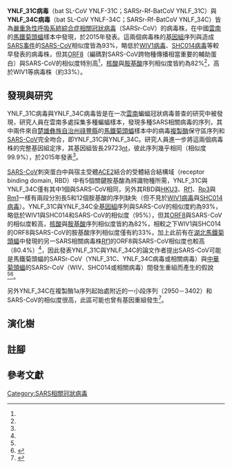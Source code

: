{{noteTA
|T=zh:YNLF_31C病毒與YNLF_34C病毒;zh-hant:YNLF_31C病毒與YNLF_34C病毒;zh-hans:YNLF_31C病毒与YNLF_34C病毒
|1=zh-cn:严重急性呼吸道综合征; zh-hk:嚴重急性呼吸系統綜合症; zh-tw:嚴重急性呼吸道症候群;
|2=zh-cn:综合征; zh-hk:綜合症; zh-tw:症候群;
}}
{{Virusbox
| name              = YNLF_31C病毒與YNLF_34C病毒
| image             = 
| image_alt         = 
| image_caption     = 
| parent            = Sarbecovirus 
| species           = SARSr-CoV
| strain            = YNLF_31C；YNLF_34C
| authority         = 
| synonyms          = 
| synonyms_ref      = 
| subdivision_ranks = 
| subdivision       = 
}}

'''YNLF_31C病毒'''（bat SL-CoV YNLF-31C；SARSr-Rf-BatCoV YNLF_31C）與'''YNLF_34C病毒'''（bat SL-CoV YNLF-34C；SARSr-Rf-BatCoV YNLF_34C）皆為[[嚴重急性呼吸系統綜合症相關冠狀病毒|嚴重急性呼吸系統綜合症相關冠狀病毒]]（SARSr-CoV）的病毒株，在中國[[雲南|雲南]]的[[馬鐵菊頭蝠|馬鐵菊頭蝠]]樣本中發現，於2015年發表。這兩個病毒株的[[基因組|基因組]]序列與造成[[SARS事件|SARS事件]]的[[SARS-CoV|SARS-CoV]]相似度皆為93%，略低於[[WIV1病毒|WIV1病毒]]、[[SHC014病毒|SHC014病毒]]等較早發表的病毒株，但其[[SARS病毒的ORF8|ORF8]]（編碼對SARS-CoV跨物種傳播相當重要的輔助蛋白）與SARS-CoV的相似度特別高<ref name="LauFeng2015"/>，[[核酸|核酸]]與[[胺基酸|胺基酸]]序列相似度皆約為82%<ref name="pmid26719272"/>{{Notetag|name=new}}，高於WIV1等病毒株（約33%）。

==發現與研究==
YNLF_31C病毒與YNLF_34C病毒皆是在一次[[雲南|雲南]]蝙蝠冠狀病毒普查的研究中被發現，研究人員在雲南多處採集多種蝙蝠樣本，發現多種SARS相關病毒的序列，其中兩件來自[[楚雄彝族自治州|楚雄彝族自治州]][[祿豐縣|祿豐縣]]的[[馬鐵菊頭蝠|馬鐵菊頭蝠]]樣本中的病毒[[RNA複製酶|複製酶]]保守區序列和[[SARS-CoV|SARS-CoV]]完全吻合，即YNLF_31C與YNLF_34C。研究人員進一步將這兩個病毒株的完整基因組定序，其基因組皆長29723[[核鹼基|nt]]，彼此序列幾乎相同（相似度99.9%），於2015年發表<ref name="LauFeng2015"/>。

[[SARS-CoV|SARS-CoV]]刺突蛋白中與宿主受體[[血管紧张素转化酶2|ACE2]]結合的受體結合結構域（receptor binding domain, RBD）中有5個關鍵胺基酸為辨識物種所需，YNLF_31C與YNLF_34C僅有其中1個與SARS-CoV相同，另外其RBD與[[HKU3病毒|HKU3]]、[[Rf1病毒|Rf1]]、[[Rp3病毒|Rp3]]與[[Rm1病毒|Rm1]]一樣有兩段分別長5和12個胺基酸的序列缺失（但不見於[[WIV1病毒|WIV1病毒]]與[[SHC014病毒|SHC014病毒]]）。YNLF_31C與YNLF_34C全[[基因組|基因組]]序列與SARS-CoV的相似度約為93%，略低於WIV1與SHC014和SARS-CoV的相似度（95%），但其[[SARS病毒的ORF8|ORF8]]與SARS-CoV的相似度較高，[[核酸|核酸]]與[[胺基酸|胺基酸]]序列相似度皆約為82%，相較之下WIV1與SHC014的ORF8與SARS-CoV的胺基酸序列相似度僅有約33%，加上此前有在[[湖北|湖北]][[馬鐵菊頭蝠|馬鐵菊頭蝠]]中發現的另一SARS相關病毒株[[Rf1病毒|Rf1]]的ORF8與SARS-CoV相似度也較高（80.4%）<ref name="HuGe2015"/>，因此發表YNLF_31C與YNLF_34C的論文作者提出SARS-CoV可能是馬鐵菊頭蝠的SARSr-CoV（YNLF_31C、YNLF_34C病毒或相關病毒）與[[中華菊頭蝠|中華菊頭蝠]]的SARSr-CoV（WIV、SHC014或相關病毒）間發生重組而產生的假說<ref name="LauFeng2015"/><ref name="HuGe2015">{{cite journal|last1=Hu|first1=Ben|last2=Ge|first2=Xingyi|last3=Wang|first3=Lin-Fa|last4=Shi|first4=Zhengli|title=Bat origin of human coronaviruses|journal=Virology Journal|volume=12|issue=1|year=2015|issn=1743-422X|doi=10.1186/s12985-015-0422-1}}</ref>{{Notetag|name=new|1=2015年發表的另一項研究顯示有兩種[[中華菊頭蝠|中華菊頭蝠]]SARSr-CoV病毒株的ORF8和SARS-CoV的相似度更高，核酸序列相似度達近99%，僅有若干個[[點突變|點突變]]<ref name="WuYang2016">{{cite journal|last1=Wu|first1=Zhiqiang|last2=Yang|first2=Li|last3=Ren|first3=Xianwen|last4=Zhang|first4=Junpeng|last5=Yang|first5=Fan|last6=Zhang|first6=Shuyi|last7=Jin|first7=Qi|title=ORF8-Related Genetic Evidence for Chinese Horseshoe Bats as the Source of Human Severe Acute Respiratory Syndrome Coronavirus|journal=Journal of Infectious Diseases|volume=213|issue=4|year=2016|pages=579–583|issn=0022-1899|doi=10.1093/infdis/jiv476}}</ref>。另外2017年[[中国科学院武汉病毒研究所|中国科学院武汉病毒研究所]][[石正麗|石正麗]]團隊對雲南一處洞穴蝙蝠進行的病毒普查研究中，分別在馬鐵菊頭蝠和中華菊頭蝠身上發現Rf4092與Rs4084兩個新病毒株，兩者的ORF8也與SARS-CoV的高度相似（僅有數個鹼基差別），其中後者的ORF8跟SARS-CoV一樣被分成8a與8b兩個[[開放閱讀框|開放閱讀框]]，是已知蝙蝠SARSr-CoV中唯一有此現象者<ref name="DrostenHu2017">{{cite journal|last1=Drosten|first1=Christian|last2=Hu|first2=Ben|last3=Zeng|first3=Lei-Ping|last4=Yang|first4=Xing-Lou|last5=Ge|first5=Xing-Yi|last6=Zhang|first6=Wei|last7=Li|first7=Bei|last8=Xie|first8=Jia-Zheng|last9=Shen|first9=Xu-Rui|last10=Zhang|first10=Yun-Zhi|last11=Wang|first11=Ning|last12=Luo|first12=Dong-Sheng|last13=Zheng|first13=Xiao-Shuang|last14=Wang|first14=Mei-Niang|last15=Daszak|first15=Peter|last16=Wang|first16=Lin-Fa|last17=Cui|first17=Jie|last18=Shi|first18=Zheng-Li|title=Discovery of a rich gene pool of bat SARS-related coronaviruses provides new insights into the origin of SARS coronavirus|journal=PLOS Pathogens|volume=13|issue=11|year=2017|pages=e1006698|issn=1553-7374|doi=10.1371/journal.ppat.1006698}}</ref>。}}。

另外YNLF_34C在複製酶1a序列起始處附近的一小段序列（2950－3402）和SARS-CoV的相似度很高，此區可能也曾有基因重組發生<ref name="LiGiorgi2020">{{cite journal|last1=Li|first1=Xiaojun|last2=Giorgi|first2=Elena E.|last3=Marichannegowda|first3=Manukumar Honnayakanahalli|last4=Foley|first4=Brian|last5=Xiao|first5=Chuan|last6=Kong|first6=Xiang-Peng|last7=Chen|first7=Yue|last8=Gnanakaran|first8=S.|last9=Korber|first9=Bette|last10=Gao|first10=Feng|title=Emergence of SARS-CoV-2 through recombination and strong purifying selection|journal=Science Advances|volume=6|issue=27|year=2020|pages=eabb9153|issn=2375-2548|doi=10.1126/sciadv.abb9153}}</ref>。

==演化樹==
{{SARS-CoV-1 related coronavirus}}

==註腳==
{{Notefoot}}

==參考文獻==
{{portal|病毒}}
{{Reflist|2}}
{{Coronavirus}}
{{SARSr-CoV}}

[[Category:SARS相關冠狀病毒|Category:SARS相關冠狀病毒]]